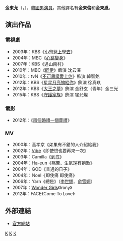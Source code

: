 {{藝人
| 姓名 = 金東允
| 類型 = 男演員
| 相片 = 
| 原名 = 
| 外文名 = 김동윤
| 外文 = ko
| 羅馬拼音 = Kim Dong Yoon
| 國籍 = {{KOR}}
| 出生日期 = {{birth_date_and_age|1980|8|30}}
| 出生地點 = 
| 語言 = [[韓語|韓語]]
| 信仰 = 
| 教育程度 = 翰世電算高中
| 出道日期 = 
| 出道作 = 
| 經紀公司 = 寶藍星 Media
}}

'''金東允'''（{{lang-ko|'''김동윤'''}}，{{bd|1980年|8月30日|}}），[[大韓民國|韓國]][[男演員|男演員]]。其他譯名有'''金東倫'''和'''金東胤'''。

== 演出作品 ==
=== 電視劇 ===
*2003年：KBS《[[小爸爸上學去|小爸爸上學去]]》
*2004年：MBC《[[心跳變身|心跳變身]]》
*2007年：KBS《過山南村》
*2010年：MBC《[[同伊|同伊]]》飾演 沈云澤
*2010年：tvN《[[不可思議愛上你|不可思議愛上你]]》飾演 韓智銘
*2012年：KBS《[[星星月亮摘給你|星星月亮摘給你]]》飾演 徐真玖
*2012年：KBS《[[大王之夢|大王之夢]]》飾演 金舒玄（青年）金三光
*2015年：KBS《[[守護家族|守護家族]]》飾演 崔允燦

=== 電影 ===
*2012年：《[[兩個婚禮一個葬禮|兩個婚禮一個葬禮]]》
=== MV ===
*2000年：高孝京《如果有不錯的人介紹給我》
*2002年：[[Vibe|Vibe]]《即使恨也要再來一次》
*2003年：Camilla《到底》
*2004年：Ha-eun《痛苦、生氣還有抱歉》
*2004年：GOD《普通的日子》
*2004年：Noel《即使痛 即使痛》
*2006年：Yarn《總是》（[[李世娜|李世娜]]、[[俞雪婀|俞雪婀]]）
*2007年：[[Wonder_Girls|Wonder Girls]]《Irony》
*2012年：FACE《Come To Love》

==外部連結==
*[https://web.archive.org/web/20120418084158/http://www.paranbyul.co.kr/star/star01/kimdongyoun.asp?sKey=4 官方網站]{{ko}}
{{DEFAULTSORT:金東允}}

[[Category:韓國電視演員|K]]
[[Category:韓國電影演員|K]]
[[Category:金姓|K]]